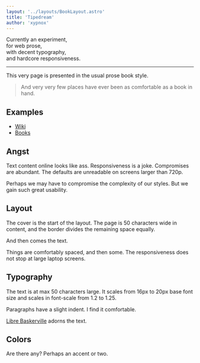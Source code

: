 ```yaml
---
layout: '../layouts/BookLayout.astro'
title: 'Tipedream'
author: 'xypnox'
---
```


Currently an experiment,  
for web prose,  
with decent typography,  
and hardcore responsiveness.

---

This very page is presented in the usual prose book style. 

> And very very few places have ever been as comfortable as a book in hand.

## Examples


- [Wiki](/wiki/)
- [Books](/books/)
  <Booklist />


## Angst

Text content online looks like ass. Responsiveness is a joke. Compromises are abundant. The defaults are unreadable on screens larger than 720p.

Perhaps we may have to compromise the complexity of our styles. But we gain such great usability.

## Layout

The cover is the start of the layout. The page is 50 characters wide in content, and the border divides the remaining space equally.

And then comes the text.

Things are comfortably spaced, and then some. The responsiveness does not stop at large laptop screens.

## Typography

The text is at max 50 characters large. It scales from 16px to 20px base font size and scales in font-scale from 1.2 to 1.25.

Paragraphs have a slight indent. I find it comfortable.

[Libre Baskerville](https://github.com/impallari/Libre-Baskerville) adorns the text. 

## Colors

Are there any? Perhaps an accent or two.


